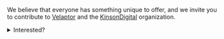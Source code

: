 
We believe that everyone has something unique to offer, and we invite you to contribute to [Velaptor](https://github.com/KinsonDigital/Velaptor)
and the [KinsonDigital](https://github.com/KinsonDigital) organization.

<details closed>
<summary>
Interested?
</summary>

1. Contribute Your Skills: Whether you're a seasoned developer or just starting, your unique skills can truly make a difference. Your power to contribute is immense, and you can do so by:
    - Picking up <URL link="https://github.com/KinsonDigital/Velaptor/issues" text="issues"/> and submitting pull requests with code improvements, bug fixes, or new features.
    - Providing feedback, <URL link="https://github.com/KinsonDigital/Velaptor/issues/new/choose" text="reporting issues"/>, or suggesting enhancements through GitHub issues.

2. **Support Us Financially**: Consider supporting us financially if you can. Your contributions can help us cover expenses
like hosting and infrastructure costs, and support the ongoing development and maintenance of all <URL link="https://github.com/KinsonDigital" text="KinsonDigital"/> projects.
You can donate or sponsor us on:
    - <URL link="https://github.com/sponsors/KinsonDigital" text="GitHub Sponsors"/>
    - <URL link="https://opencollective.com/kinsondigital" text="Open Collective"/>

Remember, every contribution, no matter how small, is valuable and appreciated. By contributing, you're
not just helping us; you're helping the entire community by making game development better and more efficient.
Join us on this and be involved in making something amazing and unique together!

</details>
